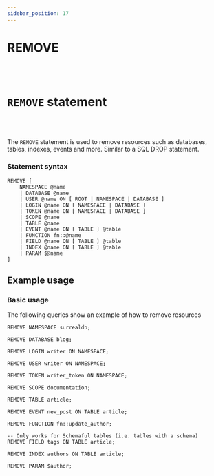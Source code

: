 ```yaml
---
sidebar_position: 17
---
```


# REMOVE

<br /><br />

# `REMOVE` statement

<br /><br />

The `REMOVE` statement is used to remove resources such as databases, tables, indexes, events and more.
Similar to a SQL DROP statement.

### Statement syntax

```surql title="SurrealQL Syntax"
REMOVE [
	NAMESPACE @name
	| DATABASE @name
	| USER @name ON [ ROOT | NAMESPACE | DATABASE ]
	| LOGIN @name ON [ NAMESPACE | DATABASE ]
	| TOKEN @name ON [ NAMESPACE | DATABASE ]
	| SCOPE @name
	| TABLE @name
	| EVENT @name ON [ TABLE ] @table
	| FUNCTION fn::@name
	| FIELD @name ON [ TABLE ] @table
	| INDEX @name ON [ TABLE ] @table
	| PARAM $@name
]
```

## Example usage
### Basic usage

The following queries show an example of how to remove resources

```surql
REMOVE NAMESPACE surrealdb;

REMOVE DATABASE blog;

REMOVE LOGIN writer ON NAMESPACE;

REMOVE USER writer ON NAMESPACE;

REMOVE TOKEN writer_token ON NAMESPACE;

REMOVE SCOPE documentation;

REMOVE TABLE article;

REMOVE EVENT new_post ON TABLE article;

REMOVE FUNCTION fn::update_author;

-- Only works for Schemaful tables (i.e. tables with a schema)
REMOVE FIELD tags ON TABLE article;

REMOVE INDEX authors ON TABLE article;

REMOVE PARAM $author;
```
